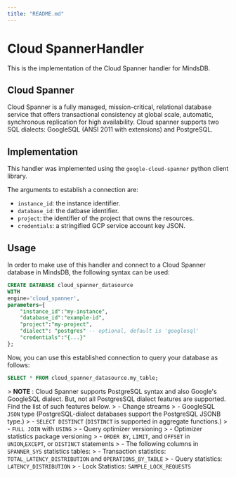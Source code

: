 ```yaml
---
title: "README.md"
---
```


# Cloud SpannerHandler
This is the implementation of the Cloud Spanner handler for MindsDB.

## Cloud Spanner
Cloud Spanner is a fully managed, mission-critical, relational database service that offers transactional consistency at global scale, automatic, synchronous replication for high availability.
Cloud spanner supports two SQL dialects: GoogleSQL (ANSI 2011 with extensions) and PostgreSQL.

## Implementation
This handler was implemented using the `google-cloud-spanner` python client library.

The arguments to establish a connection are:

* `instance_id`: the instance identifier.
* `database_id`: the datbase identifier.
* `project`: the identifier of the project that owns the resources.
* `credentials`: a stringified GCP service account key JSON.


## Usage
In order to make use of this handler and connect to a Cloud Spanner database in MindsDB, the following syntax can be used:

```sql
CREATE DATABASE cloud_spanner_datasource
WITH
engine='cloud_spanner',
parameters={
    "instance_id":"my-instance",
    "database_id":"example-id",
    "project":"my-project",
    "dialect": "postgres" -- optional, default is 'googlesql'
    "credentials":"{...}"
};
```

Now, you can use this established connection to query your database as follows:
```sql
SELECT * FROM cloud_spanner_datasource.my_table;
```

&gt; **NOTE** : Cloud Spanner supports PostgreSQL syntax and also Google's GoogleSQL dialect. But, not all PostgresSQL dialect features are supported. Find the list of such features below.
&gt; - Change streams
&gt; - GoogleSQL `JSON` type (PostgreSQL-dialect databases support the PostgreSQL JSONB type.)
&gt; - `SELECT DISTINCT` (`DISTINCT` is supported in aggregate functions.)
&gt; - `FULL JOIN` with `USING`
&gt; - Query optimizer versioning
&gt; - Optimizer statistics package versioning
&gt; - `ORDER BY`, `LIMIT`, and `OFFSET` in `UNION`,`EXCEPT`, or `DISTINCT` statements
&gt; - The following columns in `SPANNER_SYS` statistics tables:
&gt;      - Transaction statistics: `TOTAL_LATENCY_DISTRIBUTION` and `OPERATIONS_BY_TABLE`
&gt;      - Query statistics: `LATENCY_DISTRIBUTION`
&gt;      - Lock Statistics: `SAMPLE_LOCK_REQUESTS`

